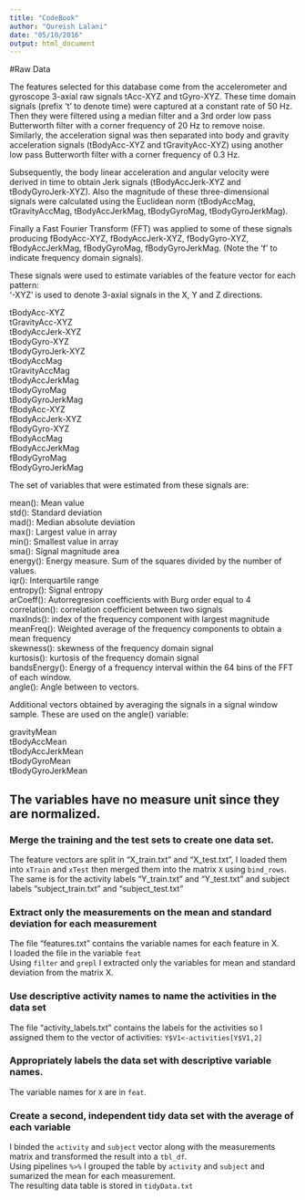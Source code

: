 ```yaml
---
title: "CodeBook"
author: "Qureish Lalani"
date: "05/10/2016"
output: html_document
---
```


#Raw Data


The features selected for this database come from the accelerometer and gyroscope 3-axial raw signals tAcc-XYZ and tGyro-XYZ. These time domain signals (prefix 't' to denote time) were captured at a constant rate of 50 Hz. Then they were filtered using a median filter and a 3rd order low pass Butterworth filter with a corner frequency of 20 Hz to remove noise. Similarly, the acceleration signal was then separated into body and gravity acceleration signals (tBodyAcc-XYZ and tGravityAcc-XYZ) using another low pass Butterworth filter with a corner frequency of 0.3 Hz. 

Subsequently, the body linear acceleration and angular velocity were derived in time to obtain Jerk signals (tBodyAccJerk-XYZ and tBodyGyroJerk-XYZ). Also the magnitude of these three-dimensional signals were calculated using the Euclidean norm (tBodyAccMag, tGravityAccMag, tBodyAccJerkMag, tBodyGyroMag, tBodyGyroJerkMag). 

Finally a Fast Fourier Transform (FFT) was applied to some of these signals producing fBodyAcc-XYZ, fBodyAccJerk-XYZ, fBodyGyro-XYZ, fBodyAccJerkMag, fBodyGyroMag, fBodyGyroJerkMag. (Note the 'f' to indicate frequency domain signals). 

These signals were used to estimate variables of the feature vector for each pattern:  
'-XYZ' is used to denote 3-axial signals in the X, Y and Z directions.

| tBodyAcc-XYZ
| tGravityAcc-XYZ
| tBodyAccJerk-XYZ
| tBodyGyro-XYZ
| tBodyGyroJerk-XYZ
| tBodyAccMag
| tGravityAccMag
| tBodyAccJerkMag
| tBodyGyroMag
| tBodyGyroJerkMag
| fBodyAcc-XYZ
| fBodyAccJerk-XYZ
| fBodyGyro-XYZ
| fBodyAccMag
| fBodyAccJerkMag
| fBodyGyroMag
| fBodyGyroJerkMag

The set of variables that were estimated from these signals are: 

| mean(): Mean value
| std(): Standard deviation
| mad(): Median absolute deviation 
| max(): Largest value in array
| min(): Smallest value in array
| sma(): Signal magnitude area
| energy(): Energy measure. Sum of the squares divided by the number of values. 
| iqr(): Interquartile range 
| entropy(): Signal entropy
| arCoeff(): Autorregresion coefficients with Burg order equal to 4
| correlation(): correlation coefficient between two signals
| maxInds(): index of the frequency component with largest magnitude
| meanFreq(): Weighted average of the frequency components to obtain a mean frequency
| skewness(): skewness of the frequency domain signal 
| kurtosis(): kurtosis of the frequency domain signal 
| bandsEnergy(): Energy of a frequency interval within the 64 bins of the FFT of each window.
| angle(): Angle between to vectors.

Additional vectors obtained by averaging the signals in a signal window sample. These are used on the angle() variable:

| gravityMean
| tBodyAccMean
| tBodyAccJerkMean
| tBodyGyroMean
| tBodyGyroJerkMean

## The variables have no measure unit since they are normalized.

### Merge the training and the test sets to create one data set.

| The feature vectors are split in "X_train.txt" and "X_test.txt", I loaded them into `xTrain` and `xTest` then merged them into the matrix `X` using `bind_rows`. 
| The same is for the activity labels "Y_train.txt" and "Y_test.txt" and subject labels "subject_train.txt" and "subject_test.txt"

### Extract only the measurements on the mean and standard deviation for each measurement

| The file "features.txt" contains the variable names for each feature in X.
| I loaded the file in the variable `feat`
| Using `filter` and `grepl` I extracted only the variables for mean and standard deviation from the matrix X.

### Use descriptive activity names to name the activities in the data set

| The file "activity_labels.txt" contains the labels for the activities so I assigned them to the vector of activities:
         `Y$V1<-activities[Y$V1,2]`
         
### Appropriately labels the data set with descriptive variable names.  

| The variable names for `X` are in `feat`.

### Create a second, independent tidy data set with the average of each variable

| I binded the `activity` and `subject` vector along with the measurements matrix and transformed the result into a `tbl_df`.
| Using pipelines `%>%` I grouped the table by `activity` and `subject` and sumarized the mean for each measurement.
| The resulting data table is stored in `tidyData.txt`
